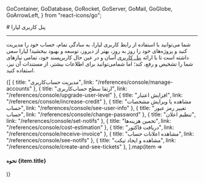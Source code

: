 
  GoContainer,
  GoDatabase,
  GoRocket,
  GoServer,
  GoMail,
  GoGlobe,
  GoArrowLeft,
} from "react-icons/go";


<Layout>
<Head>
<title>مستندات پنل کاربری لیارا</title>
</Head>
# پنل کاربری لیارا
<hr className="mb-2" />

شما می‌توانید با استفاده از رابط کاربری لیارا، به سادگی تمام، حساب خود را مدیریت کنید و پروژه‌های خود را روز به روز، بهتر از دیروز، توسعه و بهبود ببخشید!
لیارا سعی داشته است تا با ارائه <a href="https://console.liara.ir" className="text-[#2196f3] ">پنل کاربری</a> آسان و در عین حال کاربرپسند خود، تمامی نیازهای شما را تشخیص و رفع، کند؛ اما شما‌می‌توانید برای اطلاعات بیشتر، از مستندات آن نیز، استفاده کنید. 
<Section id="also-read" title="در ادامه، بخوانید:" />

<div className="grid md:grid-cols-2 gap-4">
            {[
      {
        title: "مدیریت حساب‌کاربری",
        link: "/references/console/manage-accounts"
      },
      {
        title: "ارتقا سطح حساب‌کاربری",
        link: "/references/console/upgrade-user-level"
      },
      {
        title: "افزایش اعتبار",
        link: "/references/console/increase-credit"
      },
      {
        title: "مشاهده یا ویرایش مشخصات حساب",
        link: "/references/console/see-user-info"
      },
      {
        title: "تغییر رمز عبور حساب",
        link: "/references/console/change-password"
      },
      {
        title: "تنظیم اعلان",
        link: "/references/console/set-notifs"
      },
      {
        title: "تخمین هزینه‌ها",
        link: "/references/console/cost-estimation"
      },
      {
        title: "دریافت فاکتور",
        link: "/references/console/receive-invoice"
      },
      {
        title: "مشاهده اعلانات حساب",
        link: "/references/console/see-notifs"
      },
      {
        title: "مشاهده و ایجاد تیکت",
        link: "/references/console/create-and-see-tickets"
      },
  ].map(item =>
              <Link href={item.link}>
                <Card className="flex cursor-pointer w-full items-center justify-between">
                  <div className="flex items-center gap-3">
                    <h4>
                      نحوه {item.title}
                    </h4>
                  </div>
                  <GoArrowLeft className="ml-1" />
                </Card>
              </Link>
            )}
          </div>

<br />

</Layout>